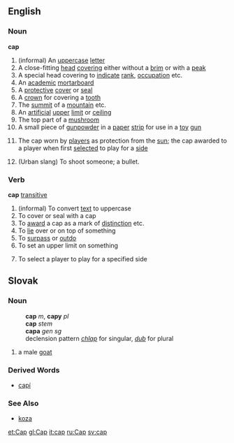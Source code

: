 ==English==
===Noun===
'''cap'''
# (informal) An [[uppercase]] [[letter]]
# A close-fitting [[head]] [[covering]] either without a [[brim]] or with a [[peak]]
# A special head covering to [[indicate]] [[rank]], [[occupation]] etc.
# An [[academic]] [[mortarboard]]
# A [[protective]] [[cover]] or [[seal]]
# A [[crown]] for covering a [[tooth]]
# The [[summit]] of a [[mountain]] etc.
# An [[artificial]] [[upper]] [[limit]] or [[ceiling]]
# The top part of a [[mushroom]]
# A small piece of [[gunpowder]] in a [[paper]] [[strip]] for use in a [[toy]] [[gun]]
#{{Cricket}} The cap worn by [[player]]s as protection from the [[sun]]; the cap awarded to a player when first [[selected]] to play for a [[side]]
# (Urban slang) To shoot someone; a bullet.
===Verb===
'''cap''' [[transitive]]
# (informal) To convert [[text]] to uppercase
# To cover or seal with a cap
# To [[award]] a cap as a mark of [[distinction]] etc.
# To [[lie]] over or on top of something
# To [[surpass]] or [[outdo]]
# To set an upper limit on something
#{{Cricket}} To select a player to play for a specified side
== Slovak ==
=== Noun ===
:'''cap''' ''m'', '''capy''' ''pl''
:'''cap''' ''stem''
:'''capa''' ''gen sg''
:declension pattern ''[[Slovak declension pattern chlap|chlap]]'' for singular, ''[[Slovak declension pattern dub|dub]]'' for plural
# a male [[goat]]
=== Derived Words ===
* [[capí]]
=== See Also ===
* [[koza#Slovak|koza]]

[[et:Cap]]
[[gl:Cap]]
[[it:cap]]
[[ru:Cap]]
[[sv:cap]]